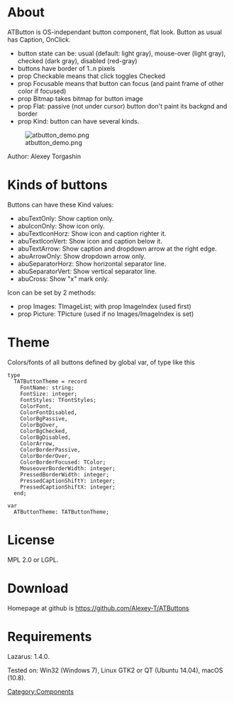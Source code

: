 = About =

ATButton is OS-independant button component, flat look. Button as usual has Caption, OnClick.

* button state can be: usual (default: light gray), mouse-over (light gray), checked (dark gray), disabled (red-gray)
* buttons have border of 1..n pixels
* prop Checkable means that click toggles Checked
* prop Focusable means that button can focus (and paint frame of other color if focused)
* prop Bitmap takes bitmap for button image
* prop Flat: passive (not under cursor) button don't paint its backgnd and border
* prop Kind: button can have several kinds.

[[File:atbutton_demo.png]]

Author: Alexey Torgashin

= Kinds of buttons =

Buttons can have these Kind values:

*    abuTextOnly: Show caption only.
*    abuIconOnly: Show icon only.
*    abuTextIconHorz: Show icon and caption righter it.
*    abuTextIconVert: Show icon and caption below it.
*    abuTextArrow: Show caption and dropdown arrow at the right edge.
*    abuArrowOnly: Show dropdown arrow only.
*    abuSeparatorHorz: Show horizontal separator line.
*    abuSeparatorVert: Show vertical separator line.
*    abuCross: Show "x" mark only.

Icon can be set by 2 methods:

* prop Images: TImageList; with prop ImageIndex (used first)
* prop Picture: TPicture (used if no Images/ImageIndex is set)

= Theme =

Colors/fonts of all buttons defined by global var, of type like this

<syntaxhighlight>
type
  TATButtonTheme = record
    FontName: string;
    FontSize: integer;
    FontStyles: TFontStyles;
    ColorFont,
    ColorFontDisabled,
    ColorBgPassive,
    ColorBgOver,
    ColorBgChecked,
    ColorBgDisabled,
    ColorArrow,
    ColorBorderPassive,
    ColorBorderOver,
    ColorBorderFocused: TColor;
    MouseoverBorderWidth: integer;
    PressedBorderWidth: integer;
    PressedCaptionShiftY: integer;
    PressedCaptionShiftX: integer;
  end;  
  
var
  ATButtonTheme: TATButtonTheme;
</syntaxhighlight>

= License =

MPL 2.0 or LGPL.

= Download =

Homepage at github is https://github.com/Alexey-T/ATButtons

= Requirements =

Lazarus: 1.4.0.

Tested on: Win32 (Windows 7), Linux GTK2 or QT (Ubuntu 14.04), macOS (10.8).

[[Category:Components]]
